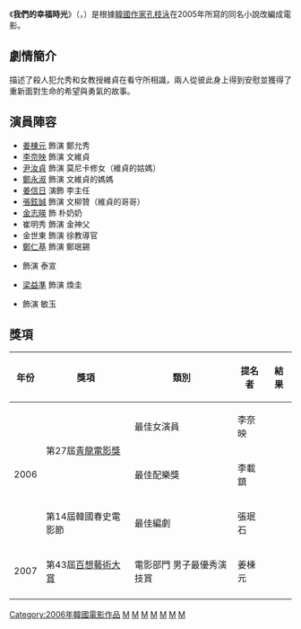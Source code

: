 
{{unreferenced|time=2016-09-27T15:35:31+00:00}}
{{Infobox Film
|name =我們的幸福時光
|original_name = {{lang|ko|우리들의 행복한 시간}}
|image = 
|caption =
|director = [[宋海成|宋海成]]
|producer ={{ubl|[[李聖宰|李聖宰]]|[[安尚勛|安尚勛]]}}
|writer = [[張珉石|張珉石]]
|starring = {{ubl|[[姜棟元|姜棟元]]|[[李奈映|李奈映]]}}
|released= {{KOR}} 2006年9月14日
|runtime = 120分鐘
|country = {{KOR}}
|language = [[韓語|韓語]]
|distributor   = Prime Entertainment（[[韓國|韓國]]）
|gross = 
|website =
|cn_name  = 我們的幸福時光
|hk_name  = 我們的幸福時光
|tw_name  = 我們的幸福時光
}}
《'''我們的幸福時光'''》（{{lang-ko|우리들의 행복한 시간}}，{{lang-en|Maundy Thursday / Our Happy Time}}）是根據[[大韓民國|韓國]][[作家|作家]][[孔枝泳|孔枝泳]]在2005年所寫的同名小說改編成電影。

==劇情簡介==
描述了殺人犯允秀和女教授維貞在看守所相識，兩人從彼此身上得到安慰並獲得了重新面對生命的希望與勇氣的故事。

==演員陣容==
*[[姜棟元|姜棟元]] 飾演 鄭允秀
*[[李奈映|李奈映]] 飾演 文維貞
*[[尹汝貞|尹汝貞]] 飾演 莫尼卡修女（維貞的姑媽）
*[[鄭永淑|鄭永淑]] 飾演 文維貞的媽媽
*[[姜信日|姜信日]] 演飾 李主任
*[[張鉉誠|張鉉誠]] 飾演 文柳贊（維貞的哥哥）
*[[金志暎_(1938年)|金志暎]] 飾 朴奶奶
*崔明秀 飾演 金神父
*金世東 飾演 徐教導官
*[[鄭仁基_(演員)|鄭仁基]] 飾演 鄭珉錫
*{{link-ko|鄭進|정진 (1976년)}} 飾演 泰宣
*[[梁益準|梁益準]] 飾演 煥圭
*{{link-ko|尹珠蓮|윤주련}} 飾演 敏玉

==獎項==
{| class="wikitable" 
|- style="text-align:center;"
! 年份
! 獎項
! 類別
! 提名者
! 結果
|-
|rowspan="3"|2006
| rowspan="2"|第27屆[[青龍電影獎|青龍電影獎]]
| 最佳女演員
|  李奈映
| {{nom}}
|-
| 最佳配樂獎
| 李載鎮
| {{nom}}
|-
|第14屆韓國春史電影節
| 最佳編劇
| 張珉石
| {{won}}
|-
|2007
|第43屆[[百想藝術大賞|百想藝術大賞]]
| 電影部門 男子最優秀演技賞
| 姜棟元
| {{nom}}
|-
|}

[[Category:2006年韓國電影作品|Category:2006年韓國電影作品]]
[[Category:韓語電影|M]]
[[Category:2000年代劇情片|M]]
[[Category:韩国剧情片|M]]
[[Category:韩国爱情片|M]]
[[Category:監獄電影|M]]
[[Category:亂倫題材電影|M]]
[[Category:死刑題材電影|M]]
{{movie-stub}}